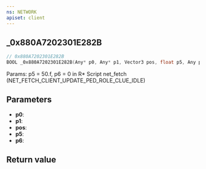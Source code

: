 ```yaml
---
ns: NETWORK
apiset: client
---
```

## _0x880A7202301E282B

```c
// 0x880A7202301E282B
BOOL _0x880A7202301E282B(Any* p0, Any* p1, Vector3 pos, float p5, Any p6);
```

Params: p5 = 50.f, p6 = 0 in R* Script net_fetch (NET_FETCH_CLIENT_UPDATE_PED_ROLE_CLUE_IDLE)

## Parameters
* **p0**:
* **p1**:
* **pos**:
* **p5**:
* **p6**:

## Return value